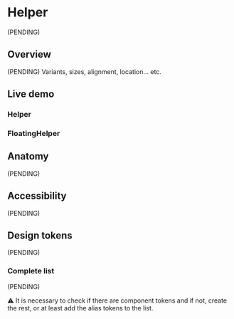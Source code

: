 


<Meta title="Components/Helper" />

# Helper

(PENDING)

## Overview

(PENDING) Variants, sizes, alignment, location... etc.

## Live demo

### Helper

<LiveDemo
  story={Stories.Example}
  urlHtml="https://devoinc.github.io/genesys-styles"
  urlReact="https://devoinc.github.io/genesys-ui/?path=/docs/components-feedback-helper--docs"
/>

### FloatingHelper

<LiveDemo
  story={FloatingStories.Example}
  urlHtml="https://devoinc.github.io/genesys-styles"
  urlReact="https://devoinc.github.io/genesys-ui/?path=/docs/components-feedback-floatinghelper--docs"
/>

## Anatomy

(PENDING)

## Accessibility

(PENDING)

## Design tokens

(PENDING)

### Complete list

(PENDING)

⚠️ It is necessary to check if there are component tokens and if not, create the rest, or at least add the alias tokens to the list.

<DesignTokensList componentName="helper" />

